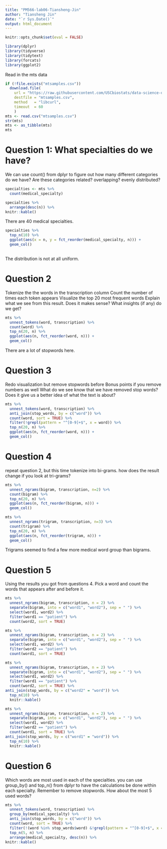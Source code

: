 ```yaml
---
title: "PM566-lab06-Tiansheng-Jin"
author: "Tiansheng Jin"
date: "`r Sys.Date()`"
output: html_document
---
```


```r
knitr::opts_chunk$set(eval = FALSE)
```

```r
library(dplyr)
library(tidyverse)
library(tidytext)
library(forcats)
library(ggplot2)
```

Read in the mts data

```r
if (!file.exists("mtsamples.csv"))
  download.file(
    url = "https://raw.githubusercontent.com/USCbiostats/data-science-data/master/00_mtsamples/mtsamples.csv",
    destfile = "mtsamples.csv",
    method   = "libcurl",
    timeout  = 60
    )
mts <- read.csv("mtsamples.csv")
str(mts)
mts <- as_tibble(mts)
mts
```

# Question 1: What specialties do we have?
We can use count() from dplyr to figure out how many different categories do we have? Are these categories related? overlapping? evenly distributed?

```r
specialties <- mts %>%
  count(medical_specialty)

specialties %>%
  arrange(desc(n)) %>%
knitr::kable()
```

There are 40 medical specialties.

```r
specialties %>%
  top_n(10) %>%
  ggplot(aes(x = n, y = fct_reorder(medical_specialty, n))) +
  geom_col()
  
```
The distribution is not at all uniform.

# Question 2
Tokenize the the words in the transcription column
Count the number of times each token appears
Visualize the top 20 most frequent words
Explain what we see from this result. Does it makes sense? What insights (if any) do we get?

```r
mts %>%
  unnest_tokens(word, transcription) %>%
  count(word) %>%
  top_n(20, n) %>%
  ggplot(aes(n, fct_reorder(word, n))) +
  geom_col()
```

There are a lot of stopwords here.

# Question 3
Redo visualization but remove stopwords before
Bonus points if you remove numbers as well
What do we see know that we have removed stop words? Does it give us a better idea of what the text is about?

```r
mts %>%
  unnest_tokens(word, transcription) %>%
  anti_join(stop_words, by = c("word")) %>%
  count(word, sort = TRUE) %>%
  filter(!grepl(pattern = "^[0-9]+$", x = word)) %>%
  top_n(20, n) %>%
  ggplot(aes(n, fct_reorder(word, n))) +
  geom_col()
```

# Question 4
repeat question 2, but this time tokenize into bi-grams. how does the result change if you look at tri-grams?

```r
mts %>%
  unnest_ngrams(bigram, transcription, n=2) %>%
  count(bigram) %>%
  top_n(20, n) %>%
  ggplot(aes(n, fct_reorder(bigram, n))) +
  geom_col()
```

```r
mts %>%
  unnest_ngrams(trigram, transcription, n=3) %>%
  count(trigram) %>%
  top_n(20, n) %>%
  ggplot(aes(n, fct_reorder(trigram, n))) +
  geom_col()
```

Trigrams seemed to find a few more medical word group than bigrams.

# Question 5
Using the results you got from questions 4. Pick a word and count the words that appears after and before it.

```r
mts %>%
  unnest_ngrams(bigram, transcription, n = 2) %>%
  separate(bigram, into = c("word1", "word2"), sep = " ") %>%
  select(word1, word2) %>%
  filter(word1 == "patient") %>%
  count(word2, sort = TRUE)
```

```r
mts %>%
  unnest_ngrams(bigram, transcription, n = 2) %>%
  separate(bigram, into = c("word1", "word2"), sep = " ") %>%
  select(word1, word2) %>%
  filter(word2 == "patient") %>%
  count(word1, sort = TRUE)
```

```r
mts %>%
  unnest_ngrams(bigram, transcription, n = 2) %>%
  separate(bigram, into = c("word1", "word2"), sep = " ") %>%
  select(word1, word2) %>%
  filter(word1 == "patient") %>%
  count(word2, sort = TRUE) %>%
anti_join(stop_words, by = c("word2" = "word")) %>%
  top_n(10) %>%
  knitr::kable()
```

```r
mts %>%
  unnest_ngrams(bigram, transcription, n = 2) %>%
  separate(bigram, into = c("word1", "word2"), sep = " ") %>%
  select(word1, word2) %>%
  filter(word2 == "patient") %>%
  count(word1, sort = TRUE) %>%
anti_join(stop_words, by = c("word1" = "word")) %>%
  top_n(10) %>%
  knitr::kable()
```

# Question 6
Which words are most used in each of the specialties. you can use group_by() and top_n() from dplyr to have the calculations be done within each specialty. Remember to remove stopwords. How about the most 5 used words?

```r
mts %>%
  unnest_tokens(word, transcription) %>%
  group_by(medical_specialty) %>%
  anti_join(stop_words, by = c("word")) %>%
  count(word, sort = TRUE) %>%
  filter(!(word %in% stop_words$word) &!grepl(pattern = "^[0-9]+$", x = word)) %>%
  top_n(5, n) %>%
  arrange(medical_specialty, desc(n)) %>%
knitr::kable()
```
